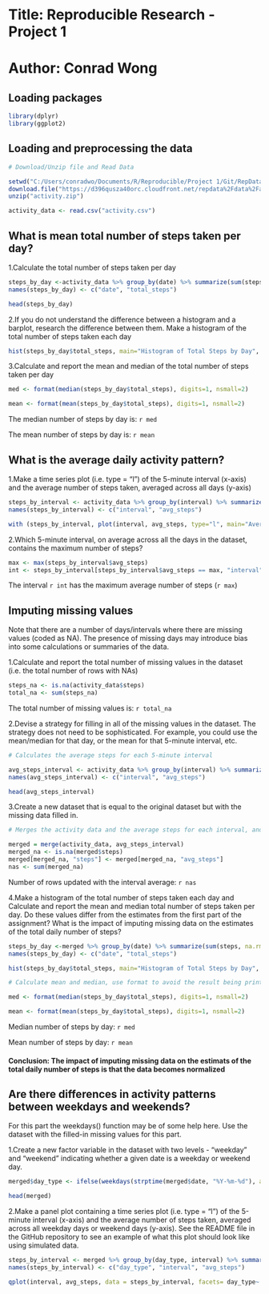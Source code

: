 # Title: Reproducible Research - Project 1
# Author: Conrad Wong



## Loading packages


```r
library(dplyr)
library(ggplot2)
```

## Loading and preprocessing the data

```r

# Download/Unzip file and Read Data

setwd("C:/Users/conradwo/Documents/R/Reproducible/Project 1/Git/RepData_PeerAssessment1")
download.file("https://d396qusza40orc.cloudfront.net/repdata%2Fdata%2Factivity.zip", destfile="activity.zip")
unzip("activity.zip")

activity_data <- read.csv("activity.csv")

```

## What is mean total number of steps taken per day?


1.Calculate the total number of steps taken per day

```r

steps_by_day <-activity_data %>% group_by(date) %>% summarize(sum(steps, na.rm=TRUE))
names(steps_by_day) <- c("date", "total_steps")

head(steps_by_day)
```

2.If you do not understand the difference between a histogram and a barplot, research the difference between them. Make a histogram of the total number of steps taken each day

```r

hist(steps_by_day$total_steps, main="Histogram of Total Steps by Day", xlab="Total steps by Day", col="Gray", ylab='Frequecy - Number of Days')

```

3.Calculate and report the mean and median of the total number of steps taken per day

```r

med <- format(median(steps_by_day$total_steps), digits=1, nsmall=2)

mean <- format(mean(steps_by_day$total_steps), digits=1, nsmall=2)

```

The median number of steps by day is: `r med`

The mean number of steps by day is: `r mean`

## What is the average daily activity pattern?

1.Make a time series plot (i.e. type = "l") of the 5-minute interval (x-axis) and the average number of steps taken, averaged across all days (y-axis)

```r

steps_by_interval <- activity_data %>% group_by(interval) %>% summarize(mean(steps, na.rm=TRUE))
names(steps_by_interval) <- c("interval", "avg_steps")

with (steps_by_interval, plot(interval, avg_steps, type="l", main="Average number of steps by 5-minute interval", xlab="5-minute interval", ylab="Average Steps"))

```

2.Which 5-minute interval, on average across all the days in the dataset, contains the maximum number of steps?


```r

max <- max(steps_by_interval$avg_steps)
int <- steps_by_interval[steps_by_interval$avg_steps == max, "interval"]

```

The interval `r int` has the maximum average number of steps (`r max`)

## Imputing missing values

Note that there are a number of days/intervals where there are missing values (coded as NA). The presence of missing days may introduce bias into some calculations or summaries of the data.

1.Calculate and report the total number of missing values in the dataset (i.e. the total number of rows with NAs)

``` r
steps_na <- is.na(activity_data$steps)
total_na <- sum(steps_na)
```
    
The total number of missing values is: `r total_na`


2.Devise a strategy for filling in all of the missing values in the dataset. The strategy does not need to be sophisticated. For example, you could use the mean/median for that day, or the mean for that 5-minute interval, etc.

``` r

# Calculates the average steps for each 5-minute interval 

avg_steps_interval <- activity_data %>% group_by(interval) %>% summarize(mean(steps, na.rm=TRUE))
names(avg_steps_interval) <- c("interval", "avg_steps")

head(avg_steps_interval)

```


3.Create a new dataset that is equal to the original dataset but with the missing data filled in.

``` r

# Merges the activity data and the average steps for each interval, and updates the NA's with the average for the interval

merged = merge(activity_data, avg_steps_interval)
merged_na <- is.na(merged$steps)
merged[merged_na, "steps"] <- merged[merged_na, "avg_steps"]
nas <- sum(merged_na)


```

Number of rows updated with the interval average: `r nas` 


4.Make a histogram of the total number of steps taken each day and Calculate and report the mean and median total number of steps taken per day. Do these values differ from the estimates from the first part of the assignment? What is the impact of imputing missing data on the estimates of the total daily number of steps?

``` r

steps_by_day <-merged %>% group_by(date) %>% summarize(sum(steps, na.rm=FALSE))
names(steps_by_day) <- c("date", "total_steps")

hist(steps_by_day$total_steps, main="Histogram of Total Steps by Day", xlab="Total steps by Day", col="Gray", ylab='Frequecy - Number of Days')

# Calculate mean and median, use format to avoid the result being printed in exponential notation

med <- format(median(steps_by_day$total_steps), digits=1, nsmall=2)

mean <- format(mean(steps_by_day$total_steps), digits=1, nsmall=2)

```

Median number of steps by day: `r med`

Mean number of steps by day: `r mean`

#### Conclusion: The impact of imputing missing data on the estimats of the total daily number of steps is that the data becomes normalized 

## Are there differences in activity patterns between weekdays and weekends?

For this part the weekdays() function may be of some help here. Use the dataset with the filled-in missing values for this part.

1.Create a new factor variable in the dataset with two levels - "weekday" and "weekend" indicating whether a given date is a weekday or weekend day.

``` r
merged$day_type <- ifelse(weekdays(strptime(merged$date, "%Y-%m-%d"), abbreviate=T) %in% c("Sat", "Sun"), "weekend", "weekday")

head(merged)
```


2.Make a panel plot containing a time series plot (i.e. type = "l") of the 5-minute interval (x-axis) and the average number of steps taken, averaged across all weekday days or weekend days (y-axis). See the README file in the GitHub repository to see an example of what this plot should look like using simulated data.

``` r

steps_by_interval <- merged %>% group_by(day_type, interval) %>% summarize(mean(steps, na.rm=FALSE))
names(steps_by_interval) <- c("day_type", "interval", "avg_steps")

qplot(interval, avg_steps, data = steps_by_interval, facets= day_type~., geom="line", ylab="Number of Steps", xlab="5-minute Interval", main="Average steps taken per 5-minute interval by Weekday/Weekend")

```

